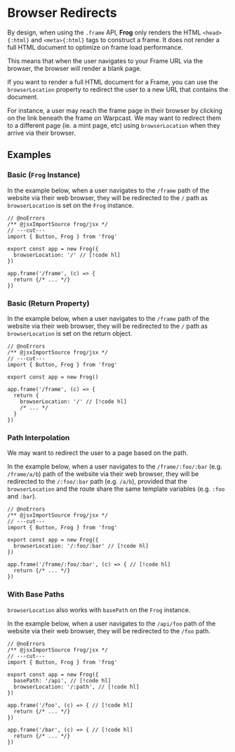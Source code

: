 # Browser Redirects

By design, when using the `.frame` API, **Frog** only renders the HTML `<head>{:html}` and `<meta>{:html}` tags to construct a frame.
It does not render a full HTML document to optimize on frame load performance.

This means that when the user navigates to your Frame URL via the browser, the browser will render a blank page.

If you want to render a full HTML document for a Frame, you can use the `browserLocation` property to redirect the user 
to a new URL that contains the document.

For instance, a user may reach the frame page in their browser by clicking on the link beneath the frame on Warpcast.
We may want to redirect them to a different page (ie. a mint page, etc) using `browserLocation` when they arrive via their browser.

## Examples

### Basic (`Frog` Instance)

In the example below, when a user navigates to the `/frame` path of the website via their web browser, 
they will be redirected to the `/` path as `browserLocation` is set on the `Frog` instance.

```tsx twoslash
// @noErrors
/** @jsxImportSource frog/jsx */
// ---cut---
import { Button, Frog } from 'frog'
 
export const app = new Frog({
  browserLocation: '/' // [!code hl]
})
 
app.frame('/frame', (c) => {
  return {/* ... */}
})
```

### Basic (Return Property)

In the example below, when a user navigates to the `/frame` path of the website via their web browser, 
they will be redirected to the `/` path as `browserLocation` is set on the return object.

```tsx twoslash
// @noErrors
/** @jsxImportSource frog/jsx */
// ---cut---
import { Button, Frog } from 'frog'
 
export const app = new Frog()
 
app.frame('/frame', (c) => {
  return {
    browserLocation: '/' // [!code hl]
    /* ... */
  }
})
```

### Path Interpolation

We may want to redirect the user to a page based on the path.

In the example below, when a user navigates to the `/frame/:foo/:bar` (e.g. `/frame/a/b`) path of the website via their web browser, 
they will be redirected to the `/:foo/:bar` path (e.g. `/a/b`), provided that the `browserLocation` and the route share the same template variables (e.g. `:foo` and `:bar`).

```tsx twoslash
// @noErrors
/** @jsxImportSource frog/jsx */
// ---cut---
import { Button, Frog } from 'frog'
 
export const app = new Frog({
  browserLocation: '/:foo/:bar' // [!code hl]
})
 
app.frame('/frame/:foo/:bar', (c) => { // [!code hl]
  return {/* ... */}
})
```

### With Base Paths

`browserLocation` also works with `basePath` on the `Frog` instance.

In the example below, when a user navigates to the `/api/foo` path of the website via their web browser, 
they will be redirected to the `/foo` path.

```tsx twoslash
// @noErrors
/** @jsxImportSource frog/jsx */
// ---cut---
import { Button, Frog } from 'frog'
 
export const app = new Frog({
  basePath: '/api', // [!code hl]
  browserLocation: '/:path', // [!code hl]
})
 
app.frame('/foo', (c) => { // [!code hl]
  return {/* ... */}
})

app.frame('/bar', (c) => { // [!code hl]
  return {/* ... */}
})
```
